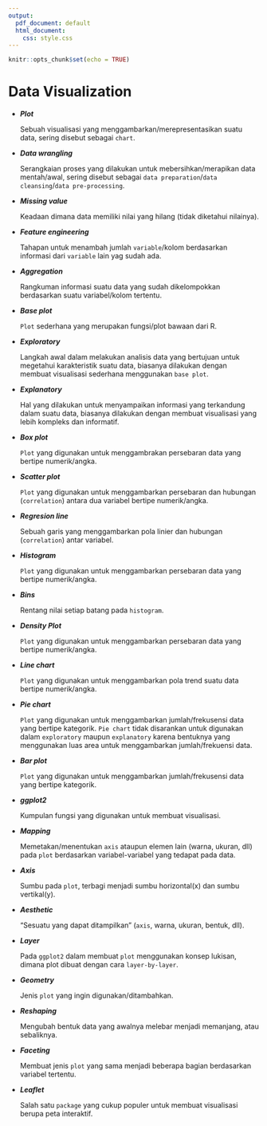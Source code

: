 ```yaml
---
output:
  pdf_document: default
  html_document: 
    css: style.css
---
```


```r
knitr::opts_chunk$set(echo = TRUE)
```

# Data Visualization


- ***Plot***

  Sebuah visualisasi yang menggambarkan/merepresentasikan suatu data, sering disebut sebagai `chart`.

- ***Data wrangling***

  Serangkaian proses yang dilakukan untuk mebersihkan/merapikan data mentah/awal, sering disebut sebagai `data preparation`/`data cleansing`/`data pre-processing`.
  
- ***Missing value***

  Keadaan dimana data memiliki nilai yang hilang (tidak diketahui nilainya).
  
- ***Feature engineering***

  Tahapan untuk menambah jumlah `variable`/kolom berdasarkan informasi dari `variable` lain yag sudah ada.

- ***Aggregation***

  Rangkuman informasi suatu data yang sudah dikelompokkan berdasarkan suatu variabel/kolom tertentu.

- ***Base plot***

  `Plot` sederhana yang merupakan fungsi/plot bawaan dari R.

- ***Exploratory***

  Langkah awal dalam melakukan analisis data yang bertujuan untuk megetahui karakteristik suatu data, biasanya dilakukan dengan membuat visualisasi sederhana menggunakan `base plot`.

- ***Explanatory***

  Hal yang dilakukan untuk menyampaikan informasi yang terkandung dalam suatu data, biasanya dilakukan dengan membuat visualisasi yang lebih kompleks dan informatif.

- ***Box plot***

  `Plot` yang digunakan untuk menggambrakan persebaran data yang bertipe numerik/angka.

- ***Scatter plot***

  `Plot` yang digunakan untuk menggambarkan persebaran dan hubungan (`correlation`) antara dua variabel bertipe numerik/angka.

- ***Regresion line***

  Sebuah garis yang menggambarkan pola linier dan hubungan (`correlation`) antar variabel.

- ***Histogram***

  `Plot` yang digunakan untuk menggambarkan persebaran data yang bertipe numerik/angka.

- ***Bins***

  Rentang nilai setiap batang pada `histogram`.

- ***Density Plot***

  `Plot` yang digunakan untuk menggambarkan persebaran data yang bertipe numerik/angka.

- ***Line chart***

  `Plot` yang digunakan untuk menggambarkan pola trend suatu data bertipe numerik/angka.

- ***Pie chart***

  `Plot` yang digunakan untuk menggambarkan jumlah/frekusensi data yang bertipe kategorik. `Pie chart` tidak disarankan untuk digunakan dalam `exploratory` maupun `explanatory` karena bentuknya yang menggunakan luas area untuk menggambarkan jumlah/frekuensi data.

- ***Bar plot***

  `Plot` yang digunakan untuk menggambarkan jumlah/frekusensi data yang bertipe kategorik.

- ***ggplot2***

  Kumpulan fungsi yang digunakan untuk membuat visualisasi.

- ***Mapping***

  Memetakan/menentukan `axis` ataupun elemen lain (warna, ukuran, dll) pada `plot` berdasarkan variabel-variabel yang tedapat pada data.

- ***Axis***

  Sumbu pada `plot`, terbagi menjadi sumbu horizontal(x) dan sumbu vertikal(y).
 
- ***Aesthetic***

  "Sesuatu yang dapat ditampilkan" (`axis`, warna, ukuran, bentuk, dll).

- ***Layer***

  Pada `ggplot2` dalam membuat `plot` menggunakan konsep lukisan, dimana plot dibuat dengan cara `layer-by-layer`. 

- ***Geometry***

  Jenis `plot` yang ingin digunakan/ditambahkan.

- ***Reshaping***

  Mengubah bentuk data yang awalnya melebar menjadi memanjang, atau sebaliknya.

- ***Faceting***

  Membuat jenis `plot` yang sama menjadi beberapa bagian berdasarkan variabel tertentu.

- ***Leaflet***

  Salah satu `package` yang cukup populer untuk membuat visualisasi berupa peta interaktif.
